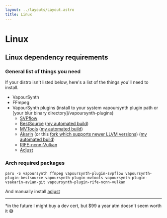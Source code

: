 ```yaml
---
layout: ../layouts/Layout.astro
title: Linux
---
```


# Linux

## Linux dependency requirements

### General list of things you need

If your distro isn't listed below, here's a list of the things you'll need to install.

- VapourSynth
- FFmpeg
- VapourSynth plugins (install to your system vapoursynth plugin path or [your blur binary directory]/vapoursynth-plugins)
  - [SVPflow](https://web.archive.org/web/20190322064557/http://www.svp-team.com/files/gpl/svpflow-4.2.0.142.zip)
  - [BestSource](https://github.com/vapoursynth/bestsource) ([my automated build](https://github.com/f0e/blur-plugin-builds/releases/latest))
  - [MVTools](https://github.com/dubhater/vapoursynth-mvtools) ([my automated build](https://github.com/f0e/blur-plugin-builds/releases/latest))
  - [Akarin](https://github.com/AkarinVS/vapoursynth-plugin) (or this [fork which supports newer LLVM versions](https://github.com/Jaded-Encoding-Thaumaturgy/akarin-vapoursynth-plugin)) ([my automated build](https://github.com/f0e/blur-plugin-builds/releases/latest))
  - [RIFE-ncnn-Vulkan](https://github.com/styler00dollar/VapourSynth-RIFE-ncnn-Vulkan/releases/latest)
  - [Adjust](https://github.com/f0e/Vapoursynth-adjust/releases/latest)

### Arch required packages

`paru -S vapoursynth ffmpeg vapoursynth-plugin-svpflow vapoursynth-plugin-bestsource vapoursynth-plugin-mvtools vapoursynth-plugin-vsakarin-av1an-git vapoursynth-plugin-rife-ncnn-vulkan`

And manually install [adjust](https://github.com/f0e/Vapoursynth-adjust/releases/latest)

---

\*in the future I might buy a dev cert, but $99 a year atm doesn't seem worth it 😅
